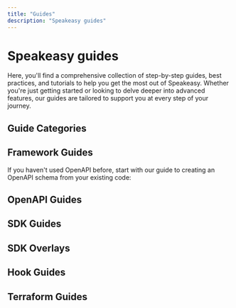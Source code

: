 ```yaml
---
title: "Guides"
description: "Speakeasy guides"
---
```



# Speakeasy guides

Here, you'll find a comprehensive collection of step-by-step guides, best practices, and tutorials to help you get the most out of Speakeasy. Whether you're just getting started or looking to delve deeper into advanced features, our guides are tailored to support you at every step of your journey.


## Guide Categories

<CardGrid cards={guideCategories} heading="" />

## Framework Guides

If you haven't used OpenAPI before, start with our guide to creating an OpenAPI schema from your existing code:

<CardGrid cards={allFrameworkGuidesData} heading="OpenAPI with Popular Frameworks" />

## OpenAPI Guides

<CardGrid cards={openapiGuidesData} heading="" />

## SDK Guides

<CardGrid cards={sdkGuidesData} heading="" />

## SDK Overlays

<CardGrid cards={overlayGuidesData} heading="" />

## Hook Guides

<CardGrid cards={hookGuidesData} heading="" />

## Terraform Guides

<CardGrid cards={terraformGuidesData} heading="" />